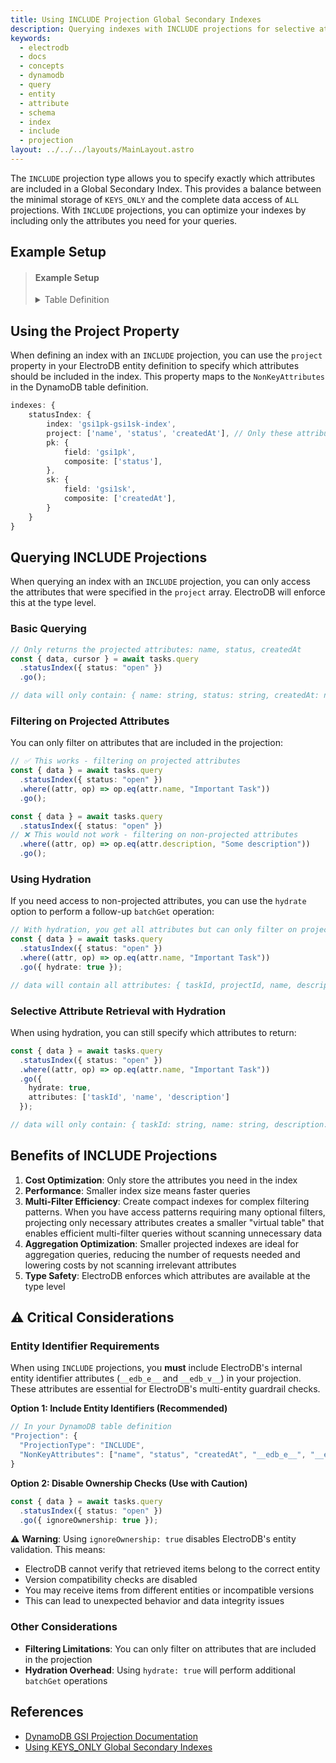 ```yaml
---
title: Using INCLUDE Projection Global Secondary Indexes
description: Querying indexes with INCLUDE projections for selective attribute access
keywords:
  - electrodb
  - docs
  - concepts
  - dynamodb
  - query
  - entity
  - attribute
  - schema
  - index
  - include
  - projection
layout: ../../../layouts/MainLayout.astro
---
```


The `INCLUDE` projection type allows you to specify exactly which attributes are included in a Global Secondary Index. This provides a balance between the minimal storage of `KEYS_ONLY` and the complete data access of `ALL` projections. With `INCLUDE` projections, you can optimize your indexes by including only the attributes you need for your queries.

## Example Setup

<blockQuote>
    <h4>Example Setup</h4>
    <details>
        <summary>Table Definition</summary>

        ```json
        {
            "TableName": "electro",
            "KeySchema": [
                {
                    "AttributeName": "pk",
                    "KeyType": "HASH"
                },
                {
                    "AttributeName": "sk",
                    "KeyType": "RANGE"
                }
            ],
            "AttributeDefinitions": [
                {
                    "AttributeName": "pk",
                    "AttributeType": "S"
                },
                {
                    "AttributeName": "sk",
                    "AttributeType": "S"
                },
                {
                    "AttributeName": "gsi1pk",
                    "AttributeType": "S"
                },
                {
                    "AttributeName": "gsi1sk",
                    "AttributeType": "S"
                }
            ],
            "GlobalSecondaryIndexes": [
                {
                    "IndexName": "gsi1pk-gsi1sk-index",
                    "KeySchema": [
                        {
                            "AttributeName": "gsi1pk",
                            "KeyType": "HASH"
                        },
                        {
                            "AttributeName": "gsi1sk",
                            "KeyType": "RANGE"
                        }
                    ],
                    "Projection": {
                        "ProjectionType": "INCLUDE",
                        "NonKeyAttributes": ["name", "status", "createdAt", "__edb_e__", "__edb_v__"]
                    }
                }
            ],
            "BillingMode": "PAY_PER_REQUEST"
        }
        ```

    </details>

    <details>
        <summary>Example Entity</summary>

        ```typescript
        import DynamoDB from "aws-sdk/clients/dynamodb";
        import { Entity } from 'electrodb';

        const client = new DynamoDB.DocumentClient();

        const table = 'electro';

        const tasks = new Entity({
            model: {
                entity: 'tasks',
                version: '1',
                service: 'taskapp'
            },
            attributes: {
                taskId: {
                    type: 'string'
                },
                projectId: {
                    type: 'string'
                },
                name: {
                    type: 'string'
                },
                description: {
                    type: 'string'
                },
                status: {
                    type: ['open', 'in-progress', 'closed'] as const,
                    default: 'open'
                },
                priority: {
                    type: 'number'
                },
                createdAt: {
                    type: 'number',
                    default: () => Date.now()
                },
                updatedAt: {
                    type: 'number',
                    watch: '*',
                    set: () => Date.now()
                }
            },
            indexes: {
                tasks: {
                    pk: {
                        field: 'pk',
                        composite: ['projectId']
                    },
                    sk: {
                        field: 'sk',
                        composite: ['taskId']
                    }
                },
                statusIndex: {
                    index: 'gsi1pk-gsi1sk-index',
                    project: ['name', 'status', 'createdAt'],
                    pk: {
                        field: 'gsi1pk',
                        composite: ['status'],
                    },
                    sk: {
                        field: 'gsi1sk',
                        composite: ['createdAt'],
                    }
                }
        }
    }, { table, client });
    ```

    </details>

</blockQuote>

## Using the Project Property

When defining an index with an `INCLUDE` projection, you can use the `project` property in your ElectroDB entity definition to specify which attributes should be included in the index. This property maps to the `NonKeyAttributes` in the DynamoDB table definition.

```typescript
indexes: {
    statusIndex: {
        index: 'gsi1pk-gsi1sk-index',
        project: ['name', 'status', 'createdAt'], // Only these attributes are included
        pk: {
            field: 'gsi1pk',
            composite: ['status'],
        },
        sk: {
            field: 'gsi1sk',
            composite: ['createdAt'],
        }
    }
}
```

## Querying INCLUDE Projections

When querying an index with an `INCLUDE` projection, you can only access the attributes that were specified in the `project` array. ElectroDB will enforce this at the type level.

### Basic Querying

```typescript
// Only returns the projected attributes: name, status, createdAt
const { data, cursor } = await tasks.query
  .statusIndex({ status: "open" })
  .go();

// data will only contain: { name: string, status: string, createdAt: number }[]
```

### Filtering on Projected Attributes

You can only filter on attributes that are included in the projection:

```typescript
// ✅ This works - filtering on projected attributes
const { data } = await tasks.query
  .statusIndex({ status: "open" })
  .where((attr, op) => op.eq(attr.name, "Important Task"))
  .go();

const { data } = await tasks.query
  .statusIndex({ status: "open" })
// ❌ This would not work - filtering on non-projected attributes
  .where((attr, op) => op.eq(attr.description, "Some description"))
  .go();
```

### Using Hydration

If you need access to non-projected attributes, you can use the `hydrate` option to perform a follow-up `batchGet` operation:

```typescript
// With hydration, you get all attributes but can only filter on projected ones
const { data } = await tasks.query
  .statusIndex({ status: "open" })
  .where((attr, op) => op.eq(attr.name, "Important Task"))
  .go({ hydrate: true });

// data will contain all attributes: { taskId, projectId, name, description, status, priority, createdAt, updatedAt }[]
```

### Selective Attribute Retrieval with Hydration

When using hydration, you can still specify which attributes to return:

```typescript
const { data } = await tasks.query
  .statusIndex({ status: "open" })
  .where((attr, op) => op.eq(attr.name, "Important Task"))
  .go({ 
    hydrate: true, 
    attributes: ['taskId', 'name', 'description'] 
  });

// data will only contain: { taskId: string, name: string, description: string }[]
```

## Benefits of INCLUDE Projections

1. **Cost Optimization**: Only store the attributes you need in the index
2. **Performance**: Smaller index size means faster queries
3. **Multi-Filter Efficiency**: Create compact indexes for complex filtering patterns. When you have access patterns requiring many optional filters, projecting only necessary attributes creates a smaller "virtual table" that enables efficient multi-filter queries without scanning unnecessary data
4. **Aggregation Optimization**: Smaller projected indexes are ideal for aggregation queries, reducing the number of requests needed and lowering costs by not scanning irrelevant attributes
5. **Type Safety**: ElectroDB enforces which attributes are available at the type level

## ⚠️ Critical Considerations

### Entity Identifier Requirements

When using `INCLUDE` projections, you **must** include ElectroDB's internal entity identifier attributes (`__edb_e__` and `__edb_v__`) in your projection. These attributes are essential for ElectroDB's multi-entity guardrail checks.

**Option 1: Include Entity Identifiers (Recommended)**
```typescript
// In your DynamoDB table definition
"Projection": {
  "ProjectionType": "INCLUDE",
  "NonKeyAttributes": ["name", "status", "createdAt", "__edb_e__", "__edb_v__"]
}
```

**Option 2: Disable Ownership Checks (Use with Caution)**
```typescript
const { data } = await tasks.query
  .statusIndex({ status: "open" })
  .go({ ignoreOwnership: true });
```

⚠️ **Warning**: Using `ignoreOwnership: true` disables ElectroDB's entity validation. This means:
- ElectroDB cannot verify that retrieved items belong to the correct entity
- Version compatibility checks are disabled
- You may receive items from different entities or incompatible versions
- This can lead to unexpected behavior and data integrity issues

### Other Considerations

- **Filtering Limitations**: You can only filter on attributes that are included in the projection
- **Hydration Overhead**: Using `hydrate: true` will perform additional `batchGet` operations

## References

- [DynamoDB GSI Projection Documentation](https://docs.aws.amazon.com/amazondynamodb/latest/APIReference/API_Projection.html)
- [Using KEYS_ONLY Global Secondary Indexes](/en/recipes/keys-only-gsi) 